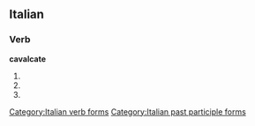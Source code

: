 ==Italian==

===Verb===
'''cavalcate'''

# {{form of|[[second-person|Second-person]] [[plural]] [[present tense]]|[[cavalcare#Italian|cavalcare]]|lang=Italian}}
# {{form of|Second-person plural [[imperative]]|cavalcare#Italian|cavalcare|lang=Italian}}
# {{form of|[[feminine|Feminine]] plural|[[cavalcato]]}}

[[Category:Italian verb forms]]
[[Category:Italian past participle forms]]